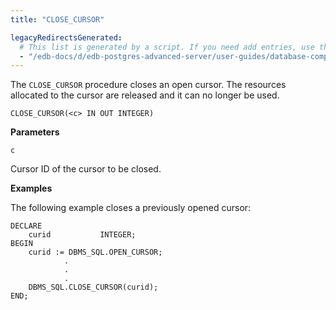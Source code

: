 ```yaml
---
title: "CLOSE_CURSOR"

legacyRedirectsGenerated:
  # This list is generated by a script. If you need add entries, use the `legacyRedirects` key.
  - "/edb-docs/d/edb-postgres-advanced-server/user-guides/database-compatibility-for-oracle-developers-built-in-package-guide/12/Database_Compatibility_for_Oracle_Developers_Built-in_Package_Guide.1.52.html"
---
```


The `CLOSE_CURSOR` procedure closes an open cursor. The resources allocated to the cursor are released and it can no longer be used.

```text
CLOSE_CURSOR(<c> IN OUT INTEGER)
```

**Parameters**

`c`

 Cursor ID of the cursor to be closed.

**Examples**

The following example closes a previously opened cursor:

```text
DECLARE
    curid           INTEGER;
BEGIN
    curid := DBMS_SQL.OPEN_CURSOR;
            .
            .
            .
    DBMS_SQL.CLOSE_CURSOR(curid);
END;
```
